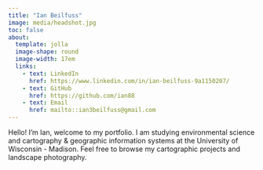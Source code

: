 ```yaml
---
title: "Ian Beilfuss"
image: media/headshot.jpg
toc: false
about: 
  template: jolla
  image-shape: round
  image-width: 17em
  links:
    - text: LinkedIn
      href: https://www.linkedin.com/in/ian-beilfuss-9a1150207/
    - text: GitHub
      href: https://github.com/ian88
    - text: Email
      href: mailto::ian3beilfuss@gmail.com
---
```


Hello! I'm Ian, welcome to my portfolio. I am studying environmental science and cartography & geographic information systems at the University of Wisconsin - Madison. Feel free to browse my cartographic projects and landscape photography.
